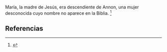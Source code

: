 María, la madre de Jesús, era descendiente de Annon, una mujer desconocida cuyo nombre no aparece en la Biblia. <ref name="n0">{{lib|LU|122|1|2}}</ref> 

== Referencias ==

<references/>
